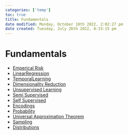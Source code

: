 ```yaml
---
categories: ['temp']
toc: true
title: Fundamentals
date modified: Monday, October 10th 2022, 2:02:27 pm
date created: Tuesday, July 26th 2022, 8:33:15 pm
---
```


# Fundamentals
- [Emperical Risk](Emperical%20Risk.qmd)
- [LinearRegression](LinearRegression.qmd)
- [TemporalLearning](TemporalLearning.qmd)
- [Dimensionality Reduction](Dimensionality%20Reduction.qmd)
- [Unsupervised Learning](Unsupervised%20Learning.qmd)
- [Semi Supervised](Semi%20Supervised.qmd)
- [Self Supervised](Self%20Supervised.qmd)
- [Encodings](Encodings.qmd)
- [Probability](Probability.qmd)
- [Universal Approximation Theorem](Universal%20Approximation%20Theorem.qmd)
- [Sampling](Sampling)
- [Distributions](Distributions)



